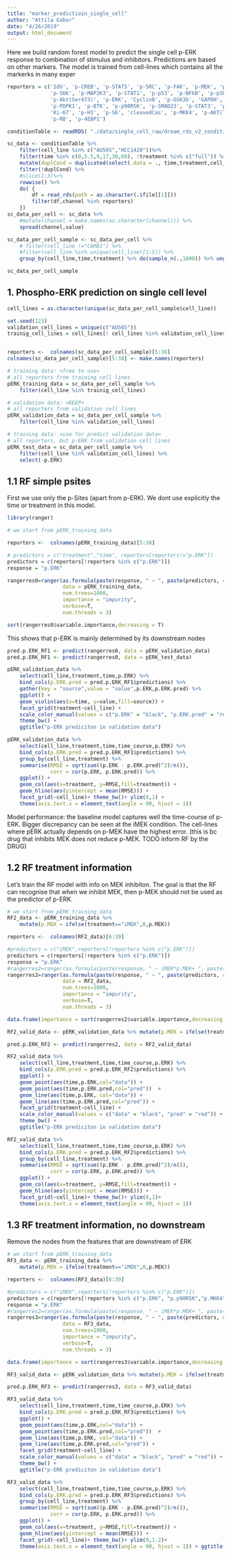 ```yaml
---
title: "marker_predictioin_single_cell"
author: "Attila Gabor"
date: "4/26/2019"
output: html_document
---
```



Here we build random forest model to predict the single cell p-ERK response to combination of 
stimulus and inhibitors. Predictions are based on other markers. 
The model is trained from cell-lines which contains all the markerks in many exper



```r
reporters = c('IdU', 'p-CREB', 'p-STAT5', 'p-SRC', 'p-FAK', 'p-MEK', 'p-MAPKAPK2',
			  'p-S6K', 'p-MAP2K3', 'p-STAT1', 'p-p53', 'p-NFkB', 'p-p38', 'p-AMPK',
			  'p-Akt(Ser473)', 'p-ERK', 'CyclinB', 'p-GSK3b', 'GAPDH', 'p-MKK3-MKK6',
			  'p-PDPK1', 'p-BTK', 'p-p90RSK', 'p-SMAD23', 'p-STAT3', 'p-JNK',
			  'Ki-67', 'p-H3', 'p-S6', 'cleavedCas', 'p-MKK4', 'p-AKT(Thr308)',
			  'p-RB', 'p-4EBP1')

conditionTable <- readRDS( "./data/single_cell_raw/dream_rds_v2_conditionTable.rds")

sc_data <- conditionTable %>%
	filter(cell_line %in% c("AU565","HCC1428"))%>%
	filter(time %in% c(0,5.5,9,17,30,60), !treatment %in% c("full")) %>% 
	mutate(duplCond = duplicated(select(.data = ., time,treatment,cell_line))) %>%
	filter(!duplCond) %>%
	#slice(1:3)%>%
	rowwise() %>% 
	do( {
		df = read_rds(path = as.character(.$file[[1]]))
		filter(df,channel %in% reporters)
	})
sc_data_per_cell <- sc_data %>% 
	#mutate(channel = make.names(as.character(channel))) %>%
	spread(channel,value)

sc_data_per_cell_sample <- sc_data_per_cell %>%
	# filter(cell_line !="CAMA1") %>%
	#filter(cell_line %in% unique(cell_line)[1:5]) %>%
	group_by(cell_line,time,treatment) %>% do(sample_n(.,1000)) %>% ungroup()

sc_data_per_cell_sample
```




## 1. Phospho-ERK prediction on single cell level


```r
cell_lines = as.character(unique(sc_data_per_cell_sample$cell_line))

set.seed(123)
validation_cell_lines = unique(c("AU565"))
trainig_cell_lines = cell_lines[! cell_lines %in% validation_cell_lines]


reporters <-  colnames(sc_data_per_cell_sample)[5:38]
colnames(sc_data_per_cell_sample)[5:38] <- make.names(reporters)

# training data: <free to use>
# all reporters from training cell lines
pERK_training_data = sc_data_per_cell_sample %>% 
	filter(cell_line %in% trainig_cell_lines)

# validation data: <KEEP>
# all reporters from validation cell lines
pERK_validation_data = sc_data_per_cell_sample %>% 
	filter(cell_line %in% validation_cell_lines)

# training data: <use for predict validation data>
# all reporters, but p-ERK from validation cell lines
pERK_test_data = sc_data_per_cell_sample %>% 
	filter(cell_line %in% validation_cell_lines) %>%
	select(-p.ERK)
```

## 1.1 RF simple psites
First we use only the p-Sites (apart from p-ERK). 
We dont use explicitly the time or treatment in this model. 

```r
library(ranger)

# we start from pERK_training_data

reporters <-  colnames(pERK_training_data)[5:38]

# predictors = c("treatment","time", reporters[reporters!="p.ERK"])
predictors = c(reporters[!reporters %in% c("p.ERK")])
response = "p.ERK"

rangerres0=ranger(as.formula(paste(response, " ~ ", paste(predictors, collapse= "+"))),
				  data = pERK_training_data, 
				  num.trees=1000,
				  importance = "impurity",
				  verbose=T,
				  num.threads = 3)

sort(rangerres0$variable.importance,decreasing = T)
```


This  shows that p-ERK is mainly determined by its downstream nodes


```r
pred.p.ERK_RF1 <- predict(rangerres0, data = pERK_validation_data)
pred.p.ERK_RF1 <- predict(rangerres0, data = pERK_test_data)

pERK_validation_data %>% 
	select(cell_line,treatment,time,p.ERK) %>%
	bind_cols(p.ERK.pred = pred.p.ERK_RF1$predictions) %>% 
	gather(key = "source",value = "value",p.ERK,p.ERK.pred) %>%
	ggplot() +
	geom_violin(aes(x=time, y=value,fill=source)) +
	facet_grid(treatment~cell_line) +
	scale_color_manual(values = c("p.ERK" = "black", "p.ERK.pred" = "red")) + 
	theme_bw() + 
	ggtitle("p-ERK prediciton in validation data")
```

```r
pERK_validation_data %>% 
	select(cell_line,treatment,time,time_course,p.ERK) %>%
	bind_cols(p.ERK.pred = pred.p.ERK_RF1$predictions) %>%
	group_by(cell_line,treatment) %>%
	summarise(RMSE = sqrt(sum((p.ERK - p.ERK.pred)^2)/n()),
			  corr = cor(p.ERK, p.ERK.pred)) %>%
	ggplot() +
	geom_col(aes(x=treatment, y=RMSE,fill=treatment)) +
	geom_hline(aes(yintercept = mean(RMSE))) + 
	facet_grid(~cell_line)+ theme_bw()+ ylim(0,1) + 
	theme(axis.text.x = element_text(angle = 90, hjust = 1)) 
```


Model performance: the baseline model captures well the time-course of p-ERK. Bigger discrepancy can be seen at the iMEK condition. The cell-lines where pERK actually depends on p-MEK have the highest error. (this is bc drug that inhibits MEK does not reduce p-MEK. TODO inform RF by the DRUG)  


## 1.2 RF treatment information

Let's train the RF model with info on MEK inhibiton. 
The goal is that the RF can recognise that when we inhibit MEK, then p-MEK should 
not be used as the predictor of p-ERK. 

```r
# we start from pERK_training_data
RF2_data <- pERK_training_data %>% 
	mutate(p.MEK = ifelse(treatment=="iMEK",0,p.MEK))

reporters <-  colnames(RF2_data)[6:39]

#predictors = c("iMEK",reporters[!reporters %in% c("p.ERK")])
predictors = c(reporters[!reporters %in% c("p.ERK")])
response = "p.ERK"
#rangerres2=ranger(as.formula(paste(response, " ~ iMEK*p.MEK+ ", paste(predictors, collapse= "+"))),
rangerres2=ranger(as.formula(paste(response, " ~ ", paste(predictors, collapse= "+"))),
				  data = RF2_data, 
				  num.trees=1000,
				  importance = "impurity",
				  verbose=T,
				  num.threads = 3)

data.frame(importance = sort(rangerres2$variable.importance,decreasing = T))
```

```r
RF2_valid_data <- pERK_validation_data %>% mutate(p.MEK = ifelse(treatment=="iMEK",0,p.MEK))

pred.p.ERK_RF2 <- predict(rangerres2, data = RF2_valid_data)

RF2_valid_data %>% 
	select(cell_line,treatment,time,time_course,p.ERK) %>%
	bind_cols(p.ERK.pred = pred.p.ERK_RF2$predictions) %>%
	ggplot() +
	geom_point(aes(time,p.ERK,col="data")) + 
	geom_point(aes(time,p.ERK.pred,col="pred"))  + 
	geom_line(aes(time,p.ERK, col="data")) + 
	geom_line(aes(time,p.ERK.pred,col="pred")) +
	facet_grid(treatment~cell_line) +
	scale_color_manual(values = c("data" = "black", "pred" = "red")) + 
	theme_bw() + 
	ggtitle("p-ERK prediciton in validation data")

```

```r
RF2_valid_data %>% 
	select(cell_line,treatment,time,time_course,p.ERK) %>%
	bind_cols(p.ERK.pred = pred.p.ERK_RF2$predictions) %>%
	group_by(cell_line,treatment) %>%
	summarise(RMSE = sqrt(sum((p.ERK - p.ERK.pred)^2)/n()),
			  corr = cor(p.ERK, p.ERK.pred)) %>%
	ggplot() +
	geom_col(aes(x=treatment, y=RMSE,fill=treatment)) +
	geom_hline(aes(yintercept = mean(RMSE))) + 
	facet_grid(~cell_line)+ theme_bw()+ ylim(0,1)+
	theme(axis.text.x = element_text(angle = 90, hjust = 1)) 
```



## 1.3 RF treatment information, no downstream

Remove the nodes from the features that are downstream of ERK


```r
# we start from pERK_training_data
RF3_data <- pERK_training_data %>% 
	mutate(p.MEK = ifelse(treatment=="iMEK",0,p.MEK))

reporters <-  colnames(RF3_data)[6:39]

#predictors = c("iMEK",reporters[!reporters %in% c("p.ERK")])
predictors = c(reporters[!reporters %in% c("p.ERK", "p.p90RSK","p.MKK4","p.S6K","p.MAPKAPK2","p.p38")])
response = "p.ERK"
#rangerres2=ranger(as.formula(paste(response, " ~ iMEK*p.MEK+ ", paste(predictors, collapse= "+"))),
rangerres3=ranger(as.formula(paste(response, " ~ ", paste(predictors, collapse= "+"))),
				  data = RF3_data, 
				  num.trees=1000,
				  importance = "impurity",
				  verbose=T,
				  num.threads = 3)

data.frame(importance = sort(rangerres3$variable.importance,decreasing = T))
```

```r
RF3_valid_data <- pERK_validation_data %>% mutate(p.MEK = ifelse(treatment=="iMEK",0,p.MEK))

pred.p.ERK_RF3 <- predict(rangerres3, data = RF3_valid_data)

RF3_valid_data %>% 
	select(cell_line,treatment,time,time_course,p.ERK) %>%
	bind_cols(p.ERK.pred = pred.p.ERK_RF3$predictions) %>%
	ggplot() +
	geom_point(aes(time,p.ERK,col="data")) + 
	geom_point(aes(time,p.ERK.pred,col="pred"))  + 
	geom_line(aes(time,p.ERK, col="data")) + 
	geom_line(aes(time,p.ERK.pred,col="pred")) +
	facet_grid(treatment~cell_line) +
	scale_color_manual(values = c("data" = "black", "pred" = "red")) + 
	theme_bw() + 
	ggtitle("p-ERK prediciton in validation data")

```

```r
RF3_valid_data %>% 
	select(cell_line,treatment,time,time_course,p.ERK) %>%
	bind_cols(p.ERK.pred = pred.p.ERK_RF3$predictions) %>%
	group_by(cell_line,treatment) %>%
	summarise(RMSE = sqrt(sum((p.ERK - p.ERK.pred)^2)/n()),
			  corr = cor(p.ERK, p.ERK.pred)) %>% 
	ggplot() +
	geom_col(aes(x=treatment, y=RMSE,fill=treatment)) +
	geom_hline(aes(yintercept = mean(RMSE))) + 
	facet_grid(~cell_line)+ theme_bw()+ ylim(0,1.2)+
	theme(axis.text.x = element_text(angle = 90, hjust = 1)) + ggtitle(paste0("Prediction error"))
```





